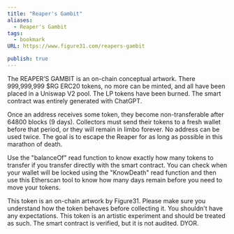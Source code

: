 ```yaml
---
title: "Reaper's Gambit"
aliases:
  - Reaper's Gambit
tags:
  - bookmark
URL: https://www.figure31.com/reapers-gambit

publish: true
---
```




The REAPER’S GAMBIT is an on-chain conceptual artwork. There 999,999,999 $RG ERC20 tokens, no more can be minted, and all have been placed in a Uniswap V2 pool. The LP tokens have been burned. The smart contract was entirely generated with ChatGPT.

Once an address receives some token, they become non-transferable after 64800 blocks (9 days). Collectors must send their tokens to a fresh wallet before that period, or they will remain in limbo forever. No address can be used twice. The goal is to escape the Reaper for as long as possible in this marathon of death.

Use the "balanceOf" read function to know exactly how many tokens to transfer if you transfer directly with the smart contract. You can check when your wallet will be locked using the "KnowDeath" read function and then use this Etherscan tool to know how many days remain before you need to move your tokens.

This token is an on-chain artwork by Figure31. Please make sure you understand how the token behaves before collecting it. You shouldn't have any expectations. This token is an artistic experiment and should be treated as such. The smart contract is verified, but it is not audited. DYOR.